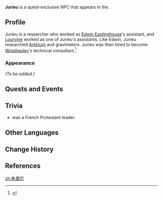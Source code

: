 <!--
{{Meta
|missing_NPC_idle     = yes
|missing_NPC_dialogue = yes
}}
-->
{{Character Infobox
|type             = Quest NPC
|image            = NPC Jurieu.png
|realname         = <!-- Optional, if different from in-game name -->
|deceased         = <!-- Past (for deceased prior to events of the game) or free response -->
|region           = Fontaine
|location         = Fontaine
|affiliation      = Fortress of Meropide
|affiliation2     = Fontaine Research Institute
|title            = 

|ancestry         = <!-- Clan/family -->
|father           = 
|mother           = 
|spouse           = 
|sibling          = 
|child            = 
|relative         = 

|voiceEN          = [[imdb:nm12927948|Will Engel]]<ref name="Will Engel 2">Twitter: [https://twitter.com/WillPowerEngel/status/1707055880557199588 EN VA Self Announcement] ([https://web.archive.org/web/20230927224051/https://twitter.com/WillPowerEngel/status/1707055880557199588 Archived])</ref>
|voiceCN          = 
|voiceJP          = 
|voiceKR          = 
}}
'''Jurieu''' is a quest-exclusive NPC that appears in the {{Quest|Cataclysm's Quickening}}.
<!--
==Location==
{{subst:#tag:gallery|
NPC Location {{subst:#titleparts:{{subst:PAGENAME}}}}.png{{subst:!}}{{subst:#titleparts:{{subst:PAGENAME}}}}'s location
NPC Location {{subst:#titleparts:{{subst:PAGENAME}}}} Context.png{{subst:!}}Additional context
}}
-->
==Profile==
Jurieu is a researcher who worked as [[Edwin Eastinghouse]]'s assistant, and [[Lourvine]] worked as one of Jurieu's assistants. Like Edwin, Jurieu researched [[Arkhium]] and gravimeters. Jurieu was then hired to become [[Wriothesley]]'s technical consultant.<ref>{{Ref/Quest|Secret Keepers and Forbidden Zones}}</ref>

===Appearance===
<!--Keep appearance section short and concise. Limit to 2 paragraphs with 3-4 sentences each.-->
''(To be added.)''

==Quests and Events==
{{Quests and Events}}
<!--
==Idle Quotes==
{{Dialogue Start}}
: {{DIcon|Idle}} {{Tx}}
:: {{A|VO {{subst:#titleparts:{{subst:PAGENAME}}}} 01.ogg}} "{{Tx}}"
{{Dialogue End}}

==Dialogue==
{{Dialogue Start}}
:'''{{subst:#titleparts:{{subst:PAGENAME}}}}:''' 
:{{DIcon}}
{{Dialogue End}}
<!--
==Event Dialogue==
===Event Name===
{{Dialogue Start}}
:'''{{subst:#titleparts:{{subst:PAGENAME}}}}:'''
{{Dialogue End}}
-->
==Trivia==

* {{W|Pierre Jurieu}} was a French Protestant leader.

==Other Languages==
{{Other Languages|default_hidden=1
|en      = Jurieu
|zhs     = 朱里厄
|zhs_rm  = Zhūlǐ'è
|zht     = 朱里厄
|zht_rm  = Zhūlǐ'è
|ja      = ジュリエ
|ja_rm   = Jurie
|ko      = 쥐리에
|es      = Jurieu
|fr      = Jurieu
|ru      = Жюрьё
|th      = Jurieu
|vi      = Jurieu
|de      = Jurieu
|id      = Jurieu
|pt      = Jurieu
|tr      = Jurieu
|it      = Jurieu
}}

==Change History==
{{Change History|4.1}}

==References==
{{Reflist}}

[[zh:朱里厄]]